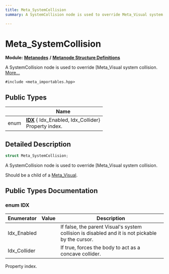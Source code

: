```yaml
---
title: Meta_SystemCollision
summary: A SystemCollision node is used to override Meta_Visual system collision. 

---
```


# Meta_SystemCollision

**Module:** **[Metanodes](../Modules/group__api__metanodes.mdx)** **/** **[Metanode Structure Definitions](../Modules/group__api__metadefs.mdx)**



A SystemCollision node is used to override [Meta_Visual system collision.  [More...](#detailed-description)


`#include <meta_importables.hpp>`

## Public Types

|                | Name           |
| -------------- | -------------- |
| enum| **[IDX](../Classes/struct_meta___system_collision.mdx#enum-idx)** { Idx_Enabled, Idx_Collider}<br />Property index.  |

## Detailed Description

```cpp
struct Meta_SystemCollision;
```

A SystemCollision node is used to override [Meta_Visual system collision. 

Should be a child of a [Meta_Visual](../Classes/struct_meta___visual.mdx). 

## Public Types Documentation

### enum IDX

| Enumerator | Value | Description |
| ---------- | ----- | ----------- |
| Idx_Enabled | | If false, the parent Visual's system collision is disabled and it is not pickable by the cursor.   |
| Idx_Collider | | If true, forces the body to act as a concave collider.   |



Property index. 

